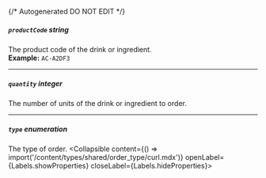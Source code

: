 {/* Autogenerated DO NOT EDIT  */}

##### `productCode` _string_
The product code of the drink or ingredient.
<br/>
**Example:** `AC-A2DF3`

---
##### `quantity` _integer_
The number of units of the drink or ingredient to order.

---
##### `type` _enumeration_
The type of order.
<Collapsible content={() => import('/content/types/shared/order_type/curl.mdx')} openLabel={Labels.showProperties} closeLabel={Labels.hideProperties}>
</Collapsible>


